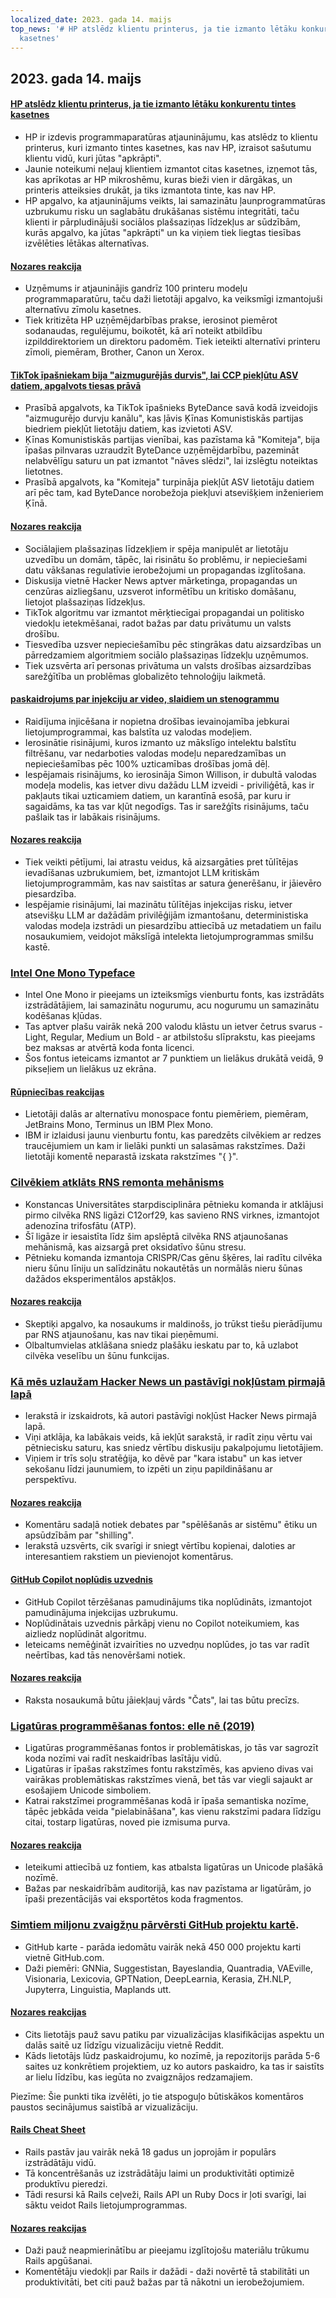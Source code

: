 ```yaml
---
localized_date: 2023. gada 14. maijs
top_news: '# HP atslēdz klientu printerus, ja tie izmanto lētāku konkurentu tintes
  kasetnes'
---
```


## 2023. gada 14. maijs

#### [HP atslēdz klientu printerus, ja tie izmanto lētāku konkurentu tintes kasetnes](https://www.telegraph.co.uk/money/consumer-affairs/hp-printers-computers-ink-cartridges-rivals/)

- HP ir izdevis programmaparatūras atjauninājumu, kas atslēdz to klientu printerus, kuri izmanto tintes kasetnes, kas nav HP, izraisot sašutumu klientu vidū, kuri jūtas "apkrāpti".
- Jaunie noteikumi neļauj klientiem izmantot citas kasetnes, izņemot tās, kas aprīkotas ar HP mikroshēmu, kuras bieži vien ir dārgākas, un printeris atteiksies drukāt, ja tiks izmantota tinte, kas nav HP.
- HP apgalvo, ka atjauninājums veikts, lai samazinātu ļaunprogrammatūras uzbrukumu risku un saglabātu drukāšanas sistēmu integritāti, taču klienti ir pārpludinājuši sociālos plašsaziņas līdzekļus ar sūdzībām, kurās apgalvo, ka jūtas "apkrāpti" un ka viņiem tiek liegtas tiesības izvēlēties lētākas alternatīvas.

#### [Nozares reakcija](http://news.ycombinator.com/item?id=35930518)

- Uzņēmums ir atjauninājis gandrīz 100 printeru modeļu programmaparatūru, taču daži lietotāji apgalvo, ka veiksmīgi izmantojuši alternatīvu zīmolu kasetnes.
- Tiek kritizēta HP uzņēmējdarbības prakse, ierosinot piemērot sodanaudas, regulējumu, boikotēt, kā arī noteikt atbildību izpilddirektoriem un direktoru padomēm. Tiek ieteikti alternatīvi printeru zīmoli, piemēram, Brother, Canon un Xerox.

#### [TikTok īpašniekam bija "aizmugurējās durvis", lai CCP piekļūtu ASV datiem, apgalvots tiesas prāvā](https://www.businessinsider.com/new-lawsuit-alleges-tiktok-owner-let-ccp-access-user-data-2023-5)

- Prasībā apgalvots, ka TikTok īpašnieks ByteDance savā kodā izveidojis "aizmugurējo durvju kanālu", kas ļāvis Ķīnas Komunistiskās partijas biedriem piekļūt lietotāju datiem, kas izvietoti ASV.
- Ķīnas Komunistiskās partijas vienībai, kas pazīstama kā "Komiteja", bija īpašas pilnvaras uzraudzīt ByteDance uzņēmējdarbību, pazemināt nelabvēlīgu saturu un pat izmantot "nāves slēdzi", lai izslēgtu noteiktas lietotnes.
- Prasībā apgalvots, ka "Komiteja" turpināja piekļūt ASV lietotāju datiem arī pēc tam, kad ByteDance norobežoja piekļuvi atsevišķiem inženieriem Ķīnā.

#### [Nozares reakcija](http://news.ycombinator.com/item?id=35929348)

- Sociālajiem plašsaziņas līdzekļiem ir spēja manipulēt ar lietotāju uzvedību un domām, tāpēc, lai risinātu šo problēmu, ir nepieciešami datu vākšanas regulatīvie ierobežojumi un propagandas izglītošana.
- Diskusija vietnē Hacker News aptver mārketinga, propagandas un cenzūras aizliegšanu, uzsverot informētību un kritisko domāšanu, lietojot plašsaziņas līdzekļus.
- TikTok algoritmu var izmantot mērķtiecīgai propagandai un politisko viedokļu ietekmēšanai, radot bažas par datu privātumu un valsts drošību.
- Tiesvedība uzsver nepieciešamību pēc stingrākas datu aizsardzības un pārredzamiem algoritmiem sociālo plašsaziņas līdzekļu uzņēmumos.
- Tiek uzsvērta arī personas privātuma un valsts drošības aizsardzības sarežģītība un problēmas globalizēto tehnoloģiju laikmetā.

#### [paskaidrojums par injekciju ar video, slaidiem un stenogrammu](https://simonwillison.net/2023/May/2/prompt-injection-explained/)

- Raidījuma injicēšana ir nopietna drošības ievainojamība jebkurai lietojumprogrammai, kas balstīta uz valodas modeļiem.
- Ierosinātie risinājumi, kuros izmanto uz mākslīgo intelektu balstītu filtrēšanu, var nedarboties valodas modeļu neparedzamības un nepieciešamības pēc 100% uzticamības drošības jomā dēļ.
- Iespējamais risinājums, ko ierosināja Simon Willison, ir dubultā valodas modeļa modelis, kas ietver divu dažādu LLM izveidi - priviliģētā, kas ir pakļauts tikai uzticamiem datiem, un karantīnā esošā, par kuru ir sagaidāms, ka tas var kļūt negodīgs. Tas ir sarežģīts risinājums, taču pašlaik tas ir labākais risinājums.

#### [Nozares reakcija](http://news.ycombinator.com/item?id=35929122)

- Tiek veikti pētījumi, lai atrastu veidus, kā aizsargāties pret tūlītējas ievadīšanas uzbrukumiem, bet, izmantojot LLM kritiskām lietojumprogrammām, kas nav saistītas ar satura ģenerēšanu, ir jāievēro piesardzība.
- Iespējamie risinājumi, lai mazinātu tūlītējas injekcijas risku, ietver atsevišķu LLM ar dažādām privilēģijām izmantošanu, deterministiska valodas modeļa izstrādi un piesardzību attiecībā uz metadatiem un failu nosaukumiem, veidojot mākslīgā intelekta lietojumprogrammas smilšu kastē.

### [Intel One Mono Typeface](https://github.com/intel/intel-one-mono)

- Intel One Mono ir pieejams un izteiksmīgs vienburtu fonts, kas izstrādāts izstrādātājiem, lai samazinātu nogurumu, acu nogurumu un samazinātu kodēšanas kļūdas.
- Tas aptver plašu vairāk nekā 200 valodu klāstu un ietver četrus svarus - Light, Regular, Medium un Bold - ar atbilstošu slīprakstu, kas pieejams bez maksas ar atvērtā koda fonta licenci.
- Šos fontus ieteicams izmantot ar 7 punktiem un lielākus drukātā veidā, 9 pikseļiem un lielākus uz ekrāna.

#### [Rūpniecības reakcijas](http://news.ycombinator.com/item?id=35925124)

- Lietotāji dalās ar alternatīvu monospace fontu piemēriem, piemēram, JetBrains Mono, Terminus un IBM Plex Mono.
- IBM ir izlaidusi jaunu vienburtu fontu, kas paredzēts cilvēkiem ar redzes traucējumiem un kam ir lielāki punkti un salasāmas rakstzīmes. Daži lietotāji komentē neparastā izskata rakstzīmes "{ }".

### [Cilvēkiem atklāts RNS remonta mehānisms](https://phys.org/news/2023-04-hidden-rna-mechanism-humans.html)

- Konstancas Universitātes starpdisciplināra pētnieku komanda ir atklājusi pirmo cilvēka RNS ligāzi C12orf29, kas savieno RNS virknes, izmantojot adenozīna trifosfātu (ATP).
- Šī ligāze ir iesaistīta līdz šim apslēptā cilvēka RNS atjaunošanas mehānismā, kas aizsargā pret oksidatīvo šūnu stresu.
- Pētnieku komanda izmantoja CRISPR/Cas gēnu šķēres, lai radītu cilvēka nieru šūnu līniju un salīdzinātu nokautētās un normālās nieru šūnas dažādos eksperimentālos apstākļos.

#### [Nozares reakcija](http://news.ycombinator.com/item?id=35924495)

- Skeptiķi apgalvo, ka nosaukums ir maldinošs, jo trūkst tiešu pierādījumu par RNS atjaunošanu, kas nav tikai pieņēmumi.
- Olbaltumvielas atklāšana sniedz plašāku ieskatu par to, kā uzlabot cilvēka veselību un šūnu funkcijas.

### [Kā mēs uzlaužam Hacker News un pastāvīgi nokļūstam pirmajā lapā](https://www.indiehackers.com/post/how-to-hack-hacker-news-and-consistently-hit-the-front-page-56b4a04e12)

- Ierakstā ir izskaidrots, kā autori pastāvīgi nokļūst Hacker News pirmajā lapā.
- Viņi atklāja, ka labākais veids, kā iekļūt sarakstā, ir radīt ziņu vērtu vai pētniecisku saturu, kas sniedz vērtību diskusiju pakalpojumu lietotājiem.
- Viņiem ir trīs soļu stratēģija, ko dēvē par "kara istabu" un kas ietver sekošanu līdzi jaunumiem, to izpēti un ziņu papildināšanu ar perspektīvu.

#### [Nozares reakcija](http://news.ycombinator.com/item?id=35929794)

- Komentāru sadaļā notiek debates par "spēlēšanās ar sistēmu" ētiku un apsūdzībām par "shilling".
- Ierakstā uzsvērts, cik svarīgi ir sniegt vērtību kopienai, daloties ar interesantiem rakstiem un pievienojot komentārus.

#### [GitHub Copilot noplūdis uzvednis](https://simonwillison.net/2023/May/12/github-copilot-chat-leaked-prompt/)

- GitHub Copilot tērzēšanas pamudinājums tika noplūdināts, izmantojot pamudinājuma injekcijas uzbrukumu.
- Noplūdinātais uzvednis pārkāpj vienu no Copilot noteikumiem, kas aizliedz noplūdināt algoritmu.
- Ieteicams nemēģināt izvairīties no uzvedņu noplūdes, jo tas var radīt neērtības, kad tās nenovēršami notiek.

#### [Nozares reakcija](http://news.ycombinator.com/item?id=35924293)

- Raksta nosaukumā būtu jāiekļauj vārds "Čats", lai tas būtu precīzs.

### [Ligatūras programmēšanas fontos: elle nē (2019)](https://practicaltypography.com/ligatures-in-programming-fonts-hell-no.html)

- Ligatūras programmēšanas fontos ir problemātiskas, jo tās var sagrozīt koda nozīmi vai radīt neskaidrības lasītāju vidū.
- Ligatūras ir īpašas rakstzīmes fontu rakstzīmēs, kas apvieno divas vai vairākas problemātiskas rakstzīmes vienā, bet tās var viegli sajaukt ar esošajiem Unicode simboliem.
- Katrai rakstzīmei programmēšanas kodā ir īpaša semantiska nozīme, tāpēc jebkāda veida "pielabināšana", kas vienu rakstzīmi padara līdzīgu citai, tostarp ligatūras, noved pie izmisuma purva.

#### [Nozares reakcija](http://news.ycombinator.com/item?id=35925821)

- Ieteikumi attiecībā uz fontiem, kas atbalsta ligatūras un Unicode plašākā nozīmē.
- Bažas par neskaidrībām auditorijā, kas nav pazīstama ar ligatūrām, jo īpaši prezentācijās vai eksportētos koda fragmentos.

### [Simtiem miljonu zvaigžņu pārvērsti GitHub projektu kartē](https://anvaka.github.io/map-of-github/).

- GitHub karte - parāda iedomātu vairāk nekā 450 000 projektu karti vietnē GitHub.com.
- Daži piemēri: GNNia, Suggestistan, Bayeslandia, Quantradia, VAEville, Visionaria, Lexicovia, GPTNation, DeepLearnia, Kerasia, ZH.NLP, Jupyterra, Linguistia, Maplands utt.

#### [Nozares reakcijas](http://news.ycombinator.com/item?id=35931402)

- Cits lietotājs pauž savu patiku par vizualizācijas klasifikācijas aspektu un dalās saitē uz līdzīgu vizualizāciju vietnē Reddit.
- Kāds lietotājs lūdz paskaidrojumu, ko nozīmē, ja repozitorijs parāda 5-6 saites uz konkrētiem projektiem, uz ko autors paskaidro, ka tas ir saistīts ar lielu līdzību, kas iegūta no zvaigznājos redzamajiem.

Piezīme: Šie punkti tika izvēlēti, jo tie atspoguļo būtiskākos komentāros paustos secinājumus saistībā ar vizualizāciju.

#### [Rails Cheat Sheet](https://fly.io/ruby-dispatch/welcome-to-rails-cheat-sheet/)

- Rails pastāv jau vairāk nekā 18 gadus un joprojām ir populārs izstrādātāju vidū.
- Tā koncentrēšanās uz izstrādātāju laimi un produktivitāti optimizē produktīvu pieredzi.
- Tādi resursi kā Rails ceļveži, Rails API un Ruby Docs ir ļoti svarīgi, lai sāktu veidot Rails lietojumprogrammas.

#### [Nozares reakcijas](http://news.ycombinator.com/item?id=35927813)

- Daži pauž neapmierinātību ar pieejamu izglītojošu materiālu trūkumu Rails apgūšanai.
- Komentētāju viedokļi par Rails ir dažādi - daži novērtē tā stabilitāti un produktivitāti, bet citi pauž bažas par tā nākotni un ierobežojumiem.
